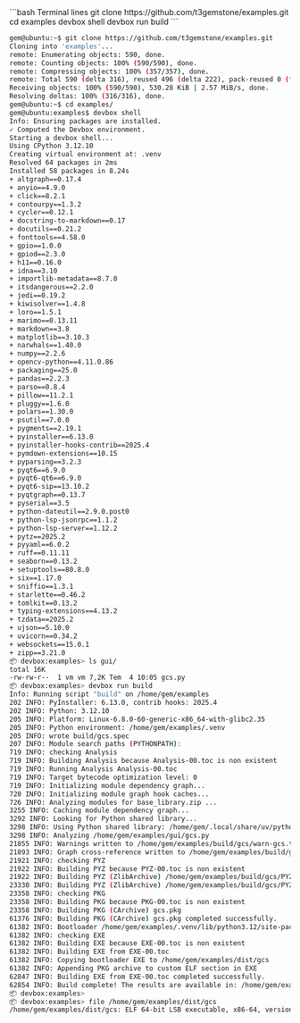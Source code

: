 <CodeGroup>
  ```bash Terminal lines
  git clone https://github.com/t3gemstone/examples.git
  cd examples
  devbox shell
  devbox run build
  ```

  ```bash Output lines
  gem@ubuntu:~$ git clone https://github.com/t3gemstone/examples.git
  Cloning into 'examples'...
  remote: Enumerating objects: 590, done.
  remote: Counting objects: 100% (590/590), done.
  remote: Compressing objects: 100% (357/357), done.
  remote: Total 590 (delta 316), reused 496 (delta 222), pack-reused 0 (from 0)
  Receiving objects: 100% (590/590), 530.28 KiB | 2.57 MiB/s, done.
  Resolving deltas: 100% (316/316), done.
  gem@ubuntu:~$ cd examples/
  gem@ubuntu:examples$ devbox shell
  Info: Ensuring packages are installed.
  ✓ Computed the Devbox environment.
  Starting a devbox shell...
  Using CPython 3.12.10
  Creating virtual environment at: .venv
  Resolved 64 packages in 2ms
  Installed 58 packages in 8.24s
  + altgraph==0.17.4
  + anyio==4.9.0
  + click==8.2.1
  + contourpy==1.3.2
  + cycler==0.12.1
  + docstring-to-markdown==0.17
  + docutils==0.21.2
  + fonttools==4.58.0
  + gpio==1.0.0
  + gpiod==2.3.0
  + h11==0.16.0
  + idna==3.10
  + importlib-metadata==8.7.0
  + itsdangerous==2.2.0
  + jedi==0.19.2
  + kiwisolver==1.4.8
  + loro==1.5.1
  + marimo==0.13.11
  + markdown==3.8
  + matplotlib==3.10.3
  + narwhals==1.40.0
  + numpy==2.2.6
  + opencv-python==4.11.0.86
  + packaging==25.0
  + pandas==2.2.3
  + parso==0.8.4
  + pillow==11.2.1
  + pluggy==1.6.0
  + polars==1.30.0
  + psutil==7.0.0
  + pygments==2.19.1
  + pyinstaller==6.13.0
  + pyinstaller-hooks-contrib==2025.4
  + pymdown-extensions==10.15
  + pyparsing==3.2.3
  + pyqt6==6.9.0
  + pyqt6-qt6==6.9.0
  + pyqt6-sip==13.10.2
  + pyqtgraph==0.13.7
  + pyserial==3.5
  + python-dateutil==2.9.0.post0
  + python-lsp-jsonrpc==1.1.2
  + python-lsp-server==1.12.2
  + pytz==2025.2
  + pyyaml==6.0.2
  + ruff==0.11.11
  + seaborn==0.13.2
  + setuptools==80.8.0
  + six==1.17.0
  + sniffio==1.3.1
  + starlette==0.46.2
  + tomlkit==0.13.2
  + typing-extensions==4.13.2
  + tzdata==2025.2
  + ujson==5.10.0
  + uvicorn==0.34.2
  + websockets==15.0.1
  + zipp==3.21.0
  📦 devbox:examples> ls gui/
  total 16K
  -rw-rw-r--  1 vm vm 7,2K Tem  4 10:05 gcs.py
  📦 devbox:examples> devbox run build 
  Info: Running script "build" on /home/gem/examples
  202 INFO: PyInstaller: 6.13.0, contrib hooks: 2025.4
  202 INFO: Python: 3.12.10
  205 INFO: Platform: Linux-6.8.0-60-generic-x86_64-with-glibc2.35
  205 INFO: Python environment: /home/gem/examples/.venv
  205 INFO: wrote build/gcs.spec
  207 INFO: Module search paths (PYTHONPATH):
  719 INFO: checking Analysis
  719 INFO: Building Analysis because Analysis-00.toc is non existent
  719 INFO: Running Analysis Analysis-00.toc
  719 INFO: Target bytecode optimization level: 0
  719 INFO: Initializing module dependency graph...
  720 INFO: Initializing module graph hook caches...
  726 INFO: Analyzing modules for base_library.zip ...
  3255 INFO: Caching module dependency graph...
  3292 INFO: Looking for Python shared library...
  3298 INFO: Using Python shared library: /home/gem/.local/share/uv/python/cpython-3.12.10-linux-x86_64-gnu/lib/libpython3.12.so.1.0
  3298 INFO: Analyzing /home/gem/examples/gui/gcs.py
  21855 INFO: Warnings written to /home/gem/examples/build/gcs/warn-gcs.txt
  21893 INFO: Graph cross-reference written to /home/gem/examples/build/gcs/xref-gcs.html
  21921 INFO: checking PYZ
  21922 INFO: Building PYZ because PYZ-00.toc is non existent
  21922 INFO: Building PYZ (ZlibArchive) /home/gem/examples/build/gcs/PYZ-00.pyz
  23330 INFO: Building PYZ (ZlibArchive) /home/gem/examples/build/gcs/PYZ-00.pyz completed successfully.
  23358 INFO: checking PKG
  23358 INFO: Building PKG because PKG-00.toc is non existent
  23358 INFO: Building PKG (CArchive) gcs.pkg
  61376 INFO: Building PKG (CArchive) gcs.pkg completed successfully.
  61382 INFO: Bootloader /home/gem/examples/.venv/lib/python3.12/site-packages/PyInstaller/bootloader/Linux-64bit-intel/run
  61382 INFO: checking EXE
  61382 INFO: Building EXE because EXE-00.toc is non existent
  61382 INFO: Building EXE from EXE-00.toc
  61382 INFO: Copying bootloader EXE to /home/gem/examples/dist/gcs
  61382 INFO: Appending PKG archive to custom ELF section in EXE
  62847 INFO: Building EXE from EXE-00.toc completed successfully.
  62854 INFO: Build complete! The results are available in: /home/gem/examples/dist
  📦 devbox:examples> 
  📦 devbox:examples> file /home/gem/examples/dist/gcs 
  /home/gem/examples/dist/gcs: ELF 64-bit LSB executable, x86-64, version 1 (SYSV), dynamically linked, interpreter /lib64/ld-linux-x86-64.so.2, for GNU/Linux 3.2.0, BuildID[sha1]=4457c553620a25b2fdf6b49658b64edb4cd3f053, stripped
  ```

</CodeGroup>
